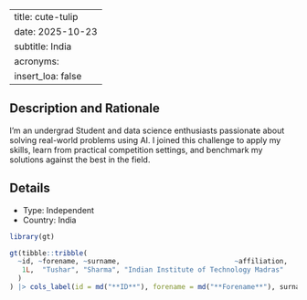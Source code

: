 
---
title: cute-tulip
date: 2025-10-23
subtitle: India
acronyms:
  insert_loa: false
---

## Description and Rationale

I'm an undergrad Student and data science enthusiasts passionate about solving real-world problems using AI. I joined this challenge to apply my skills, learn from practical competition settings, and benchmark my solutions against the best in the field.

## Details

* Type: Independent
* Country: India

```r
library(gt)

gt(tibble::tribble(
  ~id, ~forename, ~surname,                            ~affiliation,
   1L,  "Tushar", "Sharma", "Indian Institute of Technology Madras"
  )
) |> cols_label(id = md("**ID**"), forename = md("**Forename**"), surname ~ md("**Surname**"), affiliation ~ md("**Affiliation**"))
```
